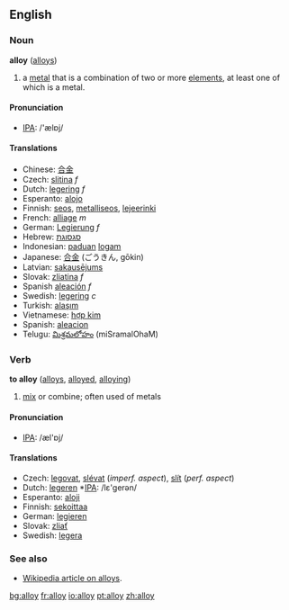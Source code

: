 ==English==

===Noun===
'''alloy''' ([[alloys]])

#a [[metal]] that is a combination of two or more [[element]]s, at least one of which is a metal. 

====Pronunciation====
*[[w:IPA|IPA]]: /'ælɒj/

====Translations====
*Chinese: [[合金]]
*Czech: [[slitina]] ''f''
*Dutch: [[legering]] ''f''
*Esperanto: [[alojo]]
*Finnish: [[seos]], [[metalliseos]], [[lejeerinki]]
*French: [[alliage]] ''m''
*German: [[Legierung]] ''f''
*Hebrew: [[סגסוגת]]
*Indonesian: [[padu|paduan]] [[logam]]
*Japanese: [[合金]] (ごうきん, gōkin)
*Latvian: [[sakausējums]] {{m}}
*Slovak: [[zliatina]] ''f''
*Spanish [[aleación]] ''f''
*Swedish: [[legering]] ''c''
*Turkish: [[alaşım]]
*Vietnamese: [[hợp kim]]
*Spanish: [[aleacion]]
*Telugu: [[మిశ్రమలోహం]] (miSramalOhaM)

===Verb===
'''to alloy''' ([[alloys]], [[alloyed]], [[alloying]])

# [[mix]] or combine; often used of metals

====Pronunciation====
*[[w:IPA|IPA]]: /æl'ɒj/

====Translations====
*Czech: [[legovat]], [[slévat]] (''imperf. aspect''), [[slít]] (''perf. aspect'')
*Dutch: [[legeren]] *[[w:IPA|IPA]]: /lε'gerən/
*Esperanto: [[aloji]]
*Finnish: [[sekoittaa]]
*German: [[legieren]]
*Slovak: [[zliať]]
*Swedish: [[legera]]

===See also===
*[[w:alloy|Wikipedia article on alloys]].

[[bg:alloy]]
[[fr:alloy]]
[[io:alloy]]
[[pt:alloy]]
[[zh:alloy]]